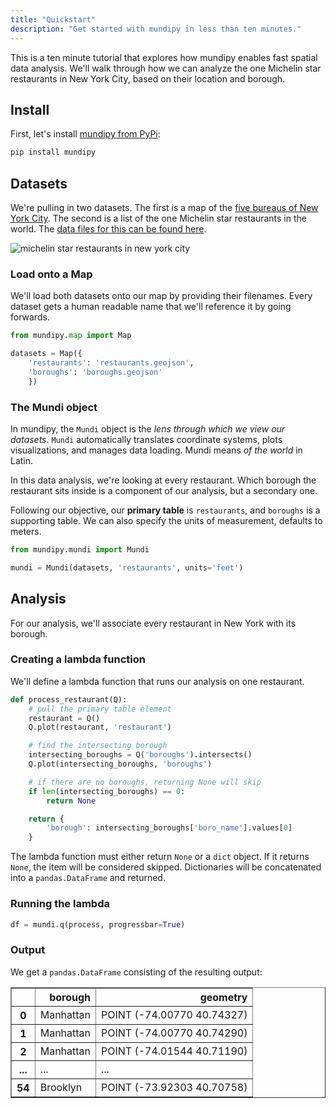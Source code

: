 ```yaml
---
title: "Quickstart"
description: "Get started with mundipy in less than ten minutes."
---
```


This is a ten minute tutorial that explores how mundipy enables fast spatial
data analysis. We'll walk through how we can analyze the one Michelin star restaurants
in New York City, based on their location and borough.

## Install

First, let's install [mundipy from PyPi](https://pypi.org/project/mundipy/):

```sh
pip install mundipy
```

## Datasets

We're pulling in two datasets. The first is a map of the
[five bureaus of New York City](https://en.wikipedia.org/wiki/Boroughs_of_New_York_City). The second
is a list of the one Michelin star restaurants in the world.
The [data files for this can be found here](https://gist.github.com/brendanashworth/9e9d17192ffaca8db272e1b70b7ee3bd).

<Frame>
  <img src="docs/graphics/ny_datasets.png" alt="michelin star restaurants in new york city" title="michelin star restaurants in new york city" />
</Frame>

### Load onto a Map

We'll load both datasets onto our map by providing their filenames. Every dataset
gets a human readable name that we'll reference it by going forwards.

```python
from mundipy.map import Map

datasets = Map({
	'restaurants': 'restaurants.geojson',
	'boroughs': 'boroughs.geojson'
	})
```

### The Mundi object

In mundipy, the `Mundi` object is the *lens through which we view our datasets*. `Mundi` automatically translates coordinate systems, plots visualizations, and manages data loading. Mundi means *of the world* in Latin.

In this data analysis, we're looking at every restaurant. Which borough the restaurant sits inside
is a component of our analysis, but a secondary one.

Following our objective, our **primary table** is `restaurants`, and `boroughs` is a supporting table. We can also specify the units of measurement, defaults to meters.

```python
from mundipy.mundi import Mundi

mundi = Mundi(datasets, 'restaurants', units='feet')
```

## Analysis

For our analysis, we'll associate every restaurant in New York with its borough.

### Creating a lambda function

We'll define a lambda function that runs our analysis on one restaurant.

```python
def process_restaurant(Q):
	# pull the primary table element
	restaurant = Q()
	Q.plot(restaurant, 'restaurant')

	# find the intersecting borough
	intersecting_boroughs = Q('boroughs').intersects()
	Q.plot(intersecting_boroughs, 'boroughs')

	# if there are no boroughs, returning None will skip
	if len(intersecting_boroughs) == 0:
		return None

	return {
		'borough': intersecting_boroughs['boro_name'].values[0]
	}
```

The lambda function must either return `None` or a `dict` object. If it returns `None`, the item
will be considered skipped. Dictionaries will be concatenated into a `pandas.DataFrame` and returned.

### Running the lambda

```python
df = mundi.q(process, progressbar=True)
```

### Output

We get a `pandas.DataFrame` consisting of the resulting output:

<table border="1" class="dataframe">
  <thead>
    <tr style="text-align: right;">
      <th></th>
      <th>borough</th>
      <th>geometry</th>
    </tr>
  </thead>
  <tbody>
    <tr>
      <th>0</th>
      <td>Manhattan</td>
      <td>POINT (-74.00770 40.74327)</td>
    </tr>
    <tr>
      <th>1</th>
      <td>Manhattan</td>
      <td>POINT (-74.00770 40.74290)</td>
    </tr>
    <tr>
      <th>2</th>
      <td>Manhattan</td>
      <td>POINT (-74.01544 40.71190)</td>
    </tr>
    <tr>
      <th>...</th>
      <td>...</td>
      <td>...</td>
    </tr>
    <tr>
      <th>54</th>
      <td>Brooklyn</td>
      <td>POINT (-73.92303 40.70758)</td>
    </tr>
  </tbody>
</table>
